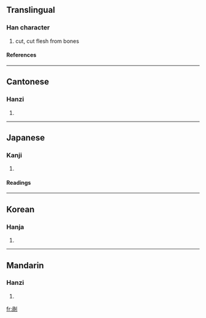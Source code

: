 {{see|剐}}

==Translingual==
===Han character===
{{Han char|rn=18|rad=刀|as=09|sn=11|four=7220<sub>0</sub>|canj=月月中弓 (BBLN)}}
# cut, cut flesh from bones
====References====
{{Han ref|kx=0142.200|dkj=02094|dj=0322.050|hdz=10345.010|uh=526E|ud=21102|bh=D46C|bd=54380}}
----
==Cantonese==
===Hanzi===
{{yue-hanzi|jyut=|y=wa2}}
# {{defn|Cantonese}}
----
==Japanese==
===Kanji===
{{ja-kanji|grade=|rs=刀09}}
# {{defn|Japanese}} 
====Readings====
{{ja-readings|on=[[か]] (ka), [[け]] (ke)|kun=[[さく]] (saku)}}
----
==Korean==
===Hanja===
{{ko-hanja|hangeul=과|rv=gwa|mr=kwa}}
# {{defn|Korean}}
----
==Mandarin==
===Hanzi===
{{cmn-hanzi|sim=剐|pin=[[guǎ]] (gua3)|wg=kua<sup>3</sup>}}
# {{defn|Mandarin}}

[[fr:剮]]